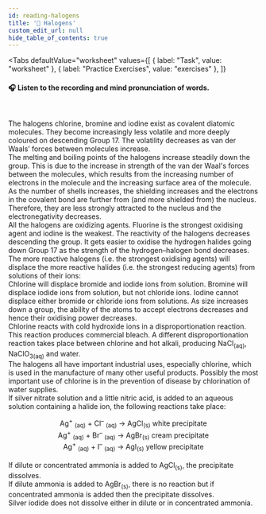 ```yaml
---
id: reading-halogens
title: '📝 Halogens'
custom_edit_url: null
hide_table_of_contents: true
---
```



<Tabs
  defaultValue="worksheet"
  values={[
    { label: "Task", value: "worksheet" },
    { label: "Practice Exercises", value: "exercises" },
  ]}
>
<TabItem value="worksheet">

#### 🎧️ Listen to the recording and mind pronunciation of words.

<ReactPlayer
  url='/media/518.b0214cd5.mp3'
  width='100ww'
  height='40px'
  controls={true}
/>

<br />

The halogens chlorine, bromine and iodine exist as covalent diatomic molecules. They become increasingly less volatile and more deeply coloured on descending Group 17. The volatility decreases as van der Waals’ forces between molecules increase.  
The melting and boiling points of the halogens increase steadily down the group. This is due to the increase in strength of the van der Waal's forces between the molecules, which results from the increasing number of electrons in the molecule and the increasing surface area of the molecule.  
As the number of shells increases, the shielding increases and the electrons in the covalent bond are further from (and more shielded from) the nucleus. Therefore, they are less strongly attracted to the nucleus and the electronegativity decreases.  
All the halogens are oxidizing agents. Fluorine is the strongest oxidising agent and iodine is the weakest. The reactivity of the halogens decreases descending the group. It gets easier to oxidise the hydrogen halides going down Group 17 as the strength of the hydrogen–halogen bond decreases.  
The more reactive halogens (i.e. the strongest oxidising agents) will displace the more reactive halides (i.e. the strongest reducing agents) from solutions of their ions:  
Chlorine will displace bromide and iodide ions from solution. Bromine will displace iodide ions from solution, but not chloride ions. Iodine cannot displace either bromide or chloride ions from solutions. As size increases down a group, the ability of the atoms to accept electrons decreases and hence their oxidising power decreases.  
Chlorine reacts with cold hydroxide ions in a disproportionation reaction. This reaction produces commercial bleach. A different disproportionation reaction takes place between chlorine and hot alkali, producing NaCl<sub>(aq)</sub>, NaClO<sub>3(aq)</sub> and water.  
The halogens all have important industrial uses, especially chlorine, which is used in the manufacture of many other useful products. Possibly the most important use of chlorine is in the prevention of disease by chlorination of water supplies.  
If silver nitrate solution and a little nitric acid, is added to an aqueous solution containing a halide ion, the following reactions take place:

<center>
  Ag<sup>+</sup>
  <sub>(aq)</sub> + Cl<sup>–</sup>
  <sub>(aq)</sub> → AgCl<sub>(s)</sub> white precipitate
</center>
<center>
  Ag<sup>+</sup>
  <sub>(aq)</sub> + Br<sup>–</sup>
  <sub>(aq)</sub> → AgBr<sub>(s)</sub> cream precipitate
</center>
<center>
  Ag<sup>+</sup>
  <sub>(aq)</sub> + I<sup>–</sup>
  <sub>(aq)</sub> → AgI<sub>(s)</sub> yellow precipitate
</center>
<br />
If dilute or concentrated ammonia is added to AgCl<sub>(s)</sub>, the
precipitate dissolves. <br />
If dilute ammonia is added to AgBr<sub>(s)</sub>, there is no reaction but if concentrated
ammonia is added then the precipitate dissolves. <br />
Silver iodide does not dissolve either in dilute or in concentrated ammonia.
<Frame src="https://learningapps.org/watch?v=pc8bntcnt21" height="690px" />
</TabItem>

<TabItem value="exercises">

<Frame src="https://learningapps.org/watch?v=pcpxu7h3k21" height="780px" />

</TabItem>
</Tabs>
